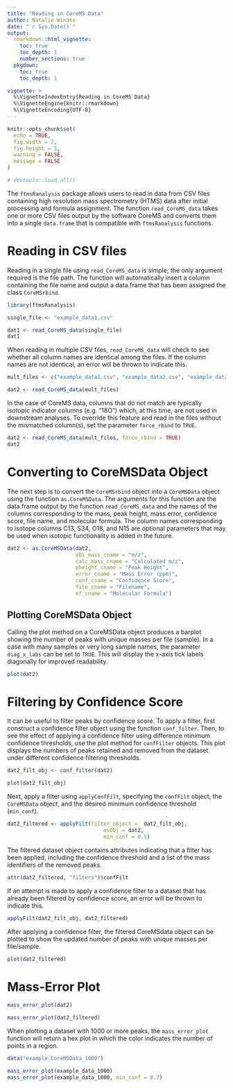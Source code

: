 ```yaml
---
title: "Reading in CoreMS Data"
author: Natalie Winans
date: "`r Sys.Date()`"
output: 
  rmarkdown::html_vignette:
    toc: true
    toc_depth: 1
    number_sections: true
  pkgdown:
    toc: true
    toc_depth: 1

vignette: >
  %\VignetteIndexEntry{Reading in CoreMS Data}
  %\VignetteEngine{knitr::rmarkdown}
  %\VignetteEncoding{UTF-8}
---
```



```r
knitr::opts_chunk$set(
  echo = TRUE,
  fig.width = 7, 
  fig.height = 5,
  warning = FALSE,
  message = FALSE
)

# devtools::load_all()
```

The `ftmsRanalysis` package allows users to read in data from CSV files containing high resolution mass spectrometry (HTMS) data after initial processing and formula assignment. The function `read_CoreMS_data` takes one or more CSV files output by the software CoreMS and converts them into a single `data.frame` that is compatible with `ftmsRanalysis` functions.


# Reading in CSV files

Reading in a single file using `read_CoreMS_data` is simple; the only argument required is the file path. The function will automatically insert a column containing the file name and output a data.frame that has been assigned the class `CoreMSrbind`. 

```r
library(ftmsRanalysis)

single_file <- "example_data1.csv"

dat1 <- read_CoreMS_data(single_file)
dat1
```

When reading in multiple CSV files, `read_CoreMS_data` will check to see whether all column names are identical among the files. If the column names are not identical, an error will be thrown to indicate this. 

```r
mult_files <- c("example_data1.csv", "example_data2.csv", "example_data3.csv")

dat2 <- read_CoreMS_data(mult_files)
```

In the case of CoreMS data, columns that do not match are typically isotopic indicator columns (e.g. "18O") which, at this time, are not used in downstream analyses. To override this feature and read in the files without the mismatched column(s), set the parameter `force_rbind` to `TRUE`. 

```r
dat2 <- read_CoreMS_data(mult_files, force_rbind = TRUE)
dat2
```

# Converting to CoreMSData Object

The next step is to convert the `CoreMSrbind` object into a `CoreMSData` object using the function `as.CoreMSData`. The arguments for this function are the data.frame output by the function `read_CoreMS_data` and the names of the columns corresponding to the mass, peak height, mass error, confidence score, file name, and molecular formula. The column names corresponding to isotope columns C13, S34, O18, and N15 are optional parameters that may be used when isotopic functionality is added in the future.

```r
dat2 <- as.CoreMSData(dat2,
                      obs_mass_cname = "m/z",
                      calc_mass_cname = "Calculated m/z",
                      pheight_cname = "Peak Height",
                      error_cname = "Mass Error (ppm)",
                      conf_cname = "Confidence Score",
                      file_cname = "Filename",
                      mf_cname = "Molecular Formula")
```

## Plotting CoreMSData Object

Calling the plot method on a CoreMSData object produces a barplot showing the number of peaks with unique masses per file (sample). In a case with many samples or very long sample names, the parameter `diag_x_labs` can be set to `TRUE`. This will display the x-axis tick labels diagonally for improved readability.

```r
plot(dat2)
```

# Filtering by Confidence Score

It can be useful to filter peaks by confidence score. To apply a filter, first construct a confidence filter object using the function `conf_filter`. Then, to see the effect of applying a confidence filter using difference minimum confidence thresholds, use the plot method for `confFilter` objects. This plot displays the numbers of peaks retained and removed from the dataset under different confidence filtering thresholds. 

```r
dat2_filt_obj <- conf_filter(dat2)

plot(dat2_filt_obj)
```

Next, apply a filter using `applyConfFilt`, specifying the `confFilt` object, the `CoreMSData` object, and the desired minimum confidence threshold (`min_conf`).

```r
dat2_filtered <- applyFilt(filter_object =  dat2_filt_obj,
                               msObj = dat2,
                               min_conf = 0.5)
```

The filtered dataset object contains attributes indicating that a filter has been applied, including the confidence threshold and a list of the mass identifiers of the removed peaks.

```r
attr(dat2_filtered, "filters")$confFilt
```
If an attempt is made to apply a confidence filter to a dataset that has already been filtered by confidence score, an error will be thrown to indicate this.

```r
applyFilt(dat2_filt_obj, dat2_filtered)
```

After applying a confidence filter, the filtered CoreMSdata object can be plotted to show the updated number of peaks with unique masses per file/sample.

```r
plot(dat2_filtered)
```

# Mass-Error Plot

```r
mass_error_plot(dat2)
```

```r
mass_error_plot(dat2_filtered)
```

When plotting a dataset with 1000 or more peaks, the `mass_error_plot` function will return a hex plot in which the color indicates the number of points in a region. 

```r
data("example_CoreMSData_1000")

mass_error_plot(example_data_1000)
mass_error_plot(example_data_1000, min_conf = 0.7)
```

